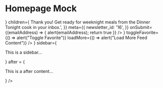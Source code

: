 

<Meta title="Mock/Homepage" />

# Homepage Mock

<Canvas>
  <Story name="Homepage">
    <ContentSidebarLayout
      before={
        <HeroCard
            image={{
              altText: "Warm Cherry Tomatoes",
              url: "https://res.cloudinary.com/hksqkdlah/image/upload/SFS_Broiled_Chicken_with_Gravy_379_rx4dzb.jpg",
            }}
            headline="This dsafdsfasdfIs A Really Really Long Title Your Summer Needs These Three Tomato Sandwichedsdfsdfs"
            authors={[
              {
                id: 156,
                firstName: "Kevin",
                lastName: "Pang",
                image: {
                  altText: "Kevin Pang",
                  url: "https://res.cloudinary.com/hksqkdlah/image/upload/c_fill,dpr_2.0,f_auto,fl_lossy.progressive.strip_profile,g_faces:auto,q_auto:low/AKO%20Articles/Author_Headshots/staff_kevin_pang",
                },
                inactive: false,
              },
              {
                id: 156,
                firstName: "Kevin",
                lastName: "Pang",
                image: {
                  altText: "Kevin Pang",
                  url: "https://res.cloudinary.com/hksqkdlah/image/upload/c_fill,dpr_2.0,f_auto,fl_lossy.progressive.strip_profile,g_faces:auto,q_auto:low/AKO%20Articles/Author_Headshots/staff_kevin_pang",
                },
                inactive: false,
              },
              {
                id: 156,
                firstName: "Kevin",
                lastName: "Pang",
                image: {
                  altText: "Kevin Pang",
                  url: "https://res.cloudinary.com/hksqkdlah/image/upload/c_fill,dpr_2.0,f_auto,fl_lossy.progressive.strip_profile,g_faces:auto,q_auto:low/AKO%20Articles/Author_Headshots/staff_kevin_pang",
                },
                inactive: false,
              },
              {
                id: 156,
                firstName: "Kevin",
                lastName: "Pang",
                image: {
                  altText: "Kevin Pang",
                  url: "https://res.cloudinary.com/hksqkdlah/image/upload/c_fill,dpr_2.0,f_auto,fl_lossy.progressive.strip_profile,g_faces:auto,q_auto:low/AKO%20Articles/Author_Headshots/staff_kevin_pang",
                },
                inactive: false,
              },
            ]}
        />
      }
      children={
        <ContentFeed
          headline="Dig in, Discover, and Cook"
          feed={[
            {
              cardType: 'standard',
              authors: [
                {
                  id: 156,
                  firstName: 'Mark',
                  lastName: 'Huxsoll',
                  image:
                  {
                    altText: '',
                    url: 'https://res.cloudinary.com/hksqkdlah/image/upload/c_fill,dpr_2.0,f_auto,fl_lossy.progressive.strip_profile,g_faces:auto,h_40,q_auto:low,w_40/v1/AKO%20Articles/Author_Headshots/staff_mark_huxsoll'
                  },
                  inactive: false,
                },
              ],
              body: "For a different take on a tougher cut of beef, we applied a tried-and-true technique for cooking steaks: reverse searing. We first cooked the ribs until they were medium-rare—about an hour in a 275-degree oven. Next, we quickly browned them over high heat on the stovetop to create a flavorful crust. Salting the short ribs and letting them sit for at least 2 hours or up to 24 hours before cooking seasoned them all the way through and aided in tenderizing the meat and retaining juices. The slow cook also helped break down the muscle fibers to ensure tenderness. For a luxurious sauce, we dressed up browned butter with shallot, garlic, Worcestershire sauce, and Dijon mustard.",
              id: 1234,
              isFavorited: true,
              links: [
                {
                  url: `/`, 
                  title: "Get the recipe"
                },
              ],
              image: {
                altText: '',
                url: 'https://res.cloudinary.com/hksqkdlah/image/upload/ar_1:1,c_fill,dpr_2.0,f_auto,fl_lossy.progressive.strip_profile,g_faces:auto,q_auto:low,w_344/SFS_SlowRoastedMediumRareBeefShortRibs_33_kdjhyd'
              },
              title: "An innovative method for cooking short ribs results in ribs that eat like luxuriously rich steaks."
            },
          ]}
          emailCard={
            <EmailCaptureCard
              view={{
                frequency: 'Weekly',
                days: 'Mondays',
                title:
                  'Notes From the Test Kitchen',
                description:
                  'The latest from the test kitchen—our best seasonal recipes, equipment reviews, cooking advice, and behind-the-scenes spotlights of our cast, crew, and staff.',
                successText:
                  '<strong>Thank you!</strong> Get ready for weeknight meals from the Dinner Tonight cook in your inbox.',
              }}
              meta={{
                newsletter_id: '16',
              }}
              onSubmit={(emailAddress) => { 
                alert(emailAddress);
                return true
              }}
            />
          }
          toggleFavorite={() => alert("Toggle Favorite")}
          loadMore={() => alert("Load More Feed Content")}
        />
      }
      sidebar={
        <p>This is a sidebar…</p>
      }
      after = {
        <Section bgColorName="white">
          <p>This is a after content…</p>
        </Section>
      }
    />
  </Story>
</Canvas>

